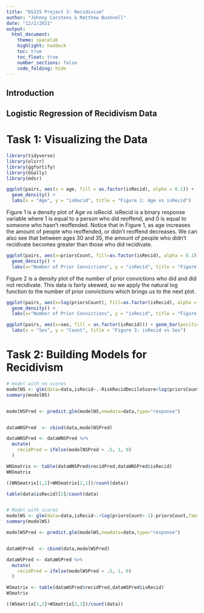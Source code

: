 ```yaml
---
title: "DS325 Project 3: Recidivism"
author: "Johnny Carstens & Matthew Bushnell"
date: "12/2/2021"
output:
  html_document:
    theme: spacelab
    highlight: haddock
    toc: true
    toc_float: true
    number_sections: false
    code_folding: hide
---
```


## Introduction

## Logistic Regression of Recidivism Data
# Task 1: Visualizing the Data


```r
library(tidyverse)
library(olsrr)
library(ggfortify)
library(GGally)
library(mdsr)

ggplot(pairs, aes(x = age, fill = as.factor(isRecid), alpha = 0.1)) + 
  geom_density() + 
  labs(x = "Age", y = "isRecid", title = "Figure 1: Age vs isRecid")
```

Figure 1 is a density plot of Age vs isRecid. isRecid is a binary response variable where 1 is equal to a person who did reoffend, and 0 is equal to someone who hasn't reoffended. Notice that in Figure 1, as age increases the amount of people who reoffended, or didn't reoffend decreases. We can also see that between ages 30 and 35, the amount of people who didn't recidivate becomes greater than those who did recidivate. 

```r
ggplot(pairs, aes(x=priorsCount, fill=as.factor(isRecid), alpha = 0.1)) + 
  geom_density() + 
  labs(x="Number of Prior Convictions", y = "isRecid", title = "Figure 2: isRecid vs Number of Prior Convictions")
```

Figure 2 is a density plot of the number of prior convictions who did and did not recidivate. This data is fairly skewed, so we apply the natural log function to the number of prior convictions which brings us to the next plot. 

```r
ggplot(pairs, aes(x=log(priorsCount), fill=as.factor(isRecid), alpha = 0.1)) + 
  geom_density() + 
  labs(x="Number of Prior Convictions", y = "isRecid", title = "Figure 2: isRecid vs Number of Prior Convictions")
```

```r
ggplot(pairs, aes(x=sex, fill = as.factor(isRecid))) + geom_bar(position = "dodge") + 
  labs(x = "Sex", y = "Count", title = "Figure 3: isRecid vs Sex")
```




# Task 2: Building Models for Recidivism

```r
# model with no scores
modelNS <- glm(data=data,isRecid~.-RiskRecidDecileScore+log(priorsCount+.1)-priorsCount,family="binomial")
summary(modelNS)


modelNSPred <- predict.glm(modelNS,newdata=data,type="response")


dataWNSPred  <- cbind(data,modelNSPred)

dataWNSPred <- dataWNSPred %>%
  mutate(
    recidPred = ifelse(modelNSPred > .5, 1, 0)
  )

WNSmatrix <- table(dataWNSPred$recidPred,dataWNSPred$isRecid)
WNSmatrix

((WNSmatrix[1,2]+WNSmatrix[2,1])/count(data))

table(data$isRecid)[2]/count(data)


# Model with scores
modelWS <- glm(data=data,isRecid~.+log(priorsCount+.1)-priorsCount,family="binomial")
summary(modelWS)

modelWSPred <- predict.glm(modelWS,newdata=data,type="response")


dataWSPred  <- cbind(data,modelWSPred)

dataWSPred <- dataWSPred %>%
  mutate(
    recidPred = ifelse(modelWSPred > .5, 1, 0)
  )

WSmatrix <- table(dataWSPred$recidPred,dataWSPred$isRecid)
WSmatrix

((WSmatrix[1,2]+WSmatrix[2,1])/count(data))
```

